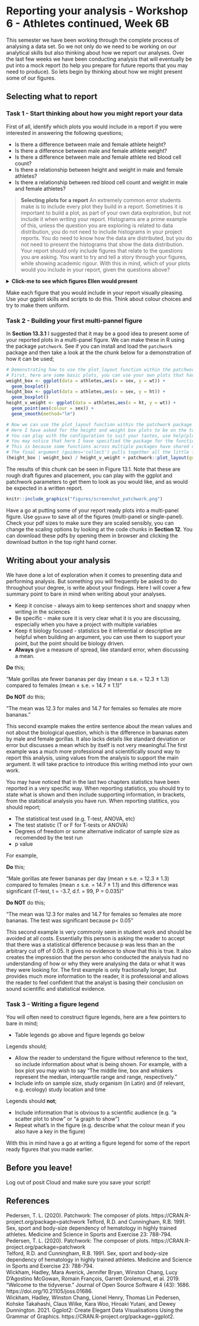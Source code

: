 # Reporting your analysis - Workshop 6 - Athletes continued, Week 6B

This semester we have been working through the complete process of analysing a data set. So we not only do we need to be working on our analytical skills but also thinking about how we report our analyses. Over the last few weeks we have been conducting analysis that will eventually be put into a mock report (to help you prepare for future reports that you may need to produce). So lets begin by thinking about how we might present some of our figures.  

## Selecting what to report

### Task 1 - Start thinking about how you might report your data

First of all, identify which plots you would include in a report if you were interested in answering the following questions;

* Is there a difference between male and female athlete height?
* Is there a difference between male and female athlete weight?
* Is there a difference between male and female athlete red blood cell count?
* Is there a relationship between height and weight in male and female athletes?
* Is there a relationship between red blood cell count and weight in male and female athletes?

> **Selecting plots for a report**
> An extremely common error students make is to include every plot they build in a report. Sometimes it is important to build a plot, as part of your own data exploration, but not include it when writing your report. Histograms are a prime example of this, unless the question you are exploring is related to data distribution, you do not need to include histograms in your project reports. You do need to know how the data are distributed, but you do not need to present the histograms that show the data distribution. Your report should only include figures that relate to the questions you are asking. You want to try and tell a story through your figures, while showing academic rigour. With this in mind, which of your plots would you include in your report, given the questions above?  

<details><summary> **Click-me to see which figures Ellen would present** </summary>

There are several combinations of plots you could present to answer the above questions in a report, but this is how I would do it;

* Figure 1 - A multi-panel (group of plots) figure containing box plots for (i) weight in male and female athletes, (ii) height in male and female athletes and (iii) scatter plot for weight vs height in male and female athletes (pooled)
* Figure 2 - a multi-panel figure containing (i) box plot for red blood cell count in male and female athletes, (ii) scatter plot for red blood cell counts in male athletes, (iii) scatter plot for red blood cell counts in female athletes

We will cover how to make multi-panel figures shortly. 
</details>

Make each figure that you would include in your report visually pleasing. Use your ggplot skills and scripts to do this. Think about colour choices and try to make them uniform.

### Task 2 - Building your first multi-pannel figure

In **Section 13.3.1** I suggested that it may be a good idea to present some of your reported plots in a multi-panel figure. We can make these in R using the package `patchwork`. See if you can install and load the `patchwork` package and then take a look at the the chunk below for a demonstration of how it can be used;

```r
# Demonstrating how to use the plot_layout function within the patchwork package to make multi-panel figures
# First, here are some basic plots, you can use your own plots that have been nicely formatted instead, these are just to demonstrate
weight_box <- ggplot(data = athletes,aes(x = sex, y = wt)) + 
  geom_boxplot() 
height_box <- ggplot(data = athletes,aes(x = sex, y = ht)) + 
  geom_boxplot() 
height_v_weight <- ggplot(data = athletes,aes(x = ht, y = wt)) + 
  geom_point(aes(colour = sex)) +
  geom_smooth(method="lm")

# Now we can use the plot_layout function within the patchwork package to make our multi-panel figure.
# Here I have asked for the height and weight box plots to be on the top row, side by side and the height v weight scatter below.
# You can play with the configuration to suit your tastes, use help(plot_layout) to see some other configurations.
# You may notice that here I have specified the package for the function using "::" e.g. patchwork::plot_layout.
# This is because some functions across multiple packages have shared names, as the do here, so R can become confused, by specifying the package, I am directing R to the specific package which contains the specific function I wish to use. 
# The final argument (guides='collect') pulls together all the little figure keys you may have and presents them on one place and should remove duplicated information
(height_box | weight_box) / height_v_weight + patchwork::plot_layout(guides ='collect')
```

The results of this chunk can be seen in Figure 13.1. Note that these are rough draft figures and placement, you can play with the ggplot and patchwork parameters to get them to look as you would like, and as would be expected in a written report. 

```r
knitr::include_graphics("figures/screenshot_patchwork.png")
```

Have a go at putting some of your report ready plots into a multi-panel figure. Use `ggsave` to save all of the figures (multi-panel or single-panel). Check your pdf sizes to make sure they are scaled sensibly, you can change the scaling options by looking at the code chunks in **Section 12**. You can download these pdfs by opening them in browser and clicking the download button in the top right hand corner. 

## Writing about your analysis 

We have done a lot of exploration when it comes to presenting data and performing analysis. But something you will frequently be asked to do throughout your degree, is write about your findings. Here I will cover a few summary point to bare in mind when writing about your analyses. 

* Keep it concise - always aim to keep sentences short and snappy when writing in the sciences
* Be specific - make sure it is very clear what it is you are discussing, especially when you have a project with multiple variables
* Keep it biology focused - statistics be it inferential or descriptive are helpful when building an argument, you can use them to support your point, but the point should be biology driven. 
* **Always** give a measure of spread, like standard error, when discussing a mean.

**Do** this; <br />

“Male gorillas ate fewer bananas per day (mean ± s.e. = 12.3 ± 1.3) compared to females (mean ± s.e. = 14.7 ± 1.1)” <br />

**Do NOT** do this; <br />

"The mean was 12.3 for males and 14.7 for females so females ate more bananas." <br />

This second example makes the entire sentence about the mean values and not about the biological question, which is the difference in bananas eaten by male and female gorillas. It also lacks details like standard deviation or error but discusses a mean which by itself is not very meaningful.The first example was a much more professional and scientifically sound way to report this analysis, using values from the analysis to support the main argument. It will take practice to introduce this writing method into your own work. <br />

You may have noticed that in the last two chapters statistics have been reported in a very specific way. When reporting statistics, you should try to state what is shown and then include supporting information, in brackets, from the statistical analysis you have run. When reporting statitics, you should report;

* The statistical test used (e.g. T-test, ANOVA, etc)
* The test statistic (T or F for T-tests or ANOVA)
* Degrees of freedom or some alternative indicator of sample size as recomended by the test run
* p value 

For example,  <br />

**Do** this; <br />

“Male gorillas ate fewer bananas per day (mean ± s.e. = 12.3 ± 1.3) compared to females (mean ± s.e. = 14.7 ± 1.1) and this difference was significant (T-test, t = -3.7, d.f. = 99, P = 0.035)"

**Do NOT** do this; <br />

"The mean was 12.3 for males and 14.7 for females so females ate more bananas. The test was significant because p< 0.05" <br />

This second example is very commonly seen in student work and should be avoided at all costs. Essentially this person is asking the reader to accept that there was a statistical difference because p was less than an the arbitrary cut off of 0.05. It gives no evidence to show that this is true. It also creates the impression that the person who conducted the analysis had no understanding of how or why they were analysing the data or what it was they were looking for. The first example is only fractionally longer, but provides much more information to the reader, it is professional and allows the reader to feel confident that the analyst is basing their conclusion on sound scientific and statistical evidence. 

### Task 3 - Writing a figure legend 

You will often need to construct figure legends, here are a few pointers to bare in mind;

* Table legends go above and figure legends go below

Legends should; 

* Allow the reader to understand the figure without reference to the text, so include information about what is being shown. For example, with a box plot you may wish to say "The middle line, box and whiskers represent the median, interquartile range and range, respectively."
* Include info on sample size, study organism (in Latin) and (if relevant, e.g. ecology) study location and time

Legends should **not**;

* Include information that is obvious to a scientific audience (e.g. “a scatter plot to show” or “a graph to show”)
* Repeat what’s in the figure (e.g. describe what the colour mean if you also have a key in the figure)

With this in mind have a go at writing a figure legend for some of the report ready figures that you made earlier. 

## Before you leave!

Log out of posit Cloud and make sure you save your script!

## References

Pedersen, T. L. (2020). Patchwork: The composer of plots. https://CRAN.R-project.org/package=patchwork
Telford, R.D. and Cunningham, R.B. 1991. Sex, sport and body-size dependency of hematology in highly trained athletes. Medicine and Science in Sports and Exercise 23: 788-794. Pedersen, T. L. (2020). Patchwork: The composer of plots. https://CRAN.R-project.org/package=patchwork <br />
Telford, R.D. and Cunningham, R.B. 1991. Sex, sport and body-size dependency of hematology in highly trained athletes. Medicine and Science in Sports and Exercise 23: 788-794. <br />
Wickham, Hadley, Mara Averick, Jennifer Bryan, Winston Chang, Lucy D’Agostino McGowan, Romain François, Garrett Grolemund, et al. 2019. “Welcome to the tidyverse.” Journal of Open Source Software 4 (43): 1686. https://doi.org/10.21105/joss.01686. <br />
Wickham, Hadley, Winston Chang, Lionel Henry, Thomas Lin Pedersen, Kohske Takahashi, Claus Wilke, Kara Woo, Hiroaki Yutani, and Dewey Dunnington. 2021. Ggplot2: Create Elegant Data Visualisations Using the Grammar of Graphics. https://CRAN.R-project.org/package=ggplot2.
